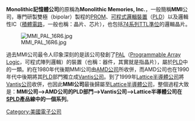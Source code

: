 '''Monolithic記憶體公司'''的原稱為'''Monolithic Memories, Inc.'''，一般簡稱'''MMI'''公司，專門研製雙極（bipolar）製程的[[PROM|PROM]]、[[可程式邏輯裝置|可程式邏輯裝置]]（[[PLD|PLD]]）以及邏輯性IC（[[積體電路|積體電路]]，一般也稱：晶片、芯片），也包括[[74系列TTL準位|74系列TTL準位]]的邏輯晶片。

[[File:MMI_PAL_16R6.jpg|thumb]]

過去MMI公司最令人印象深刻的是該公司發創了[[PAL_(PLD)|PAL]]（[[Programmable_Array_Logic|Programmable Array Logic]]，可程式陣列邏輯）的裝置（也稱：器件，其實就是指晶片），屬於[[PLD|PLD]]中的一類。約在1980年代後期MMI公司由[[AMD|AMD公司]]所收併，而AMD公司也在1990年代中後期將其[[PLD|PLD]]部門獨立成[[Vantis|Vantis公司]]。到了1999年[[Lattice半導體公司|Lattice半導體公司]]將[[Vantis|Vantis公司]]收併，也因此'''MMI公司'''最後歸屬至[[Lattice半導體公司|Lattice半導體公司]]，整個過程大致是：'''MMI公司-->AMD公司的PLD部門-->Vantis公司-->Lattice半導體公司在[[SPLD|SPLD]]產品線中的一個系列'''。

{{company-stub}}
<!-- {{tech-company-stub}} -->

[[Category:美國電子公司|Category:美國電子公司]]